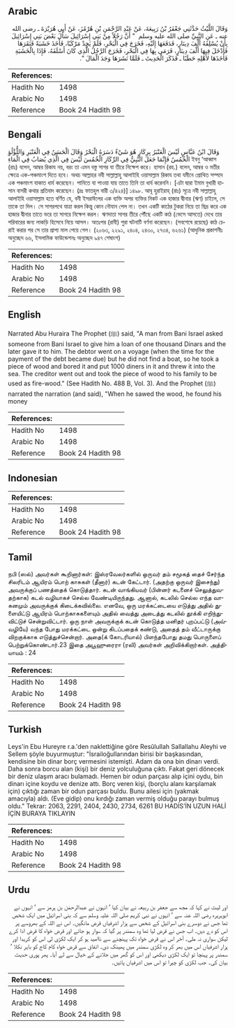 ## Arabic


<div dir="rtl" lang="ar" style={{fontSize:'larger',backgroundColor:'#f8f9fa',padding:20}}>
وَقَالَ اللَّيْثُ حَدَّثَنِي جَعْفَرُ بْنُ رَبِيعَةَ، عَنْ عَبْدِ الرَّحْمَنِ بْنِ هُرْمُزَ، عَنْ أَبِي هُرَيْرَةَ ـ رضى الله عنه ـ عَنِ النَّبِيِّ صلى الله عليه وسلم ‏ "‏ أَنَّ رَجُلاً مِنْ بَنِي إِسْرَائِيلَ سَأَلَ بَعْضَ بَنِي إِسْرَائِيلَ بِأَنْ يُسْلِفَهُ أَلْفَ دِينَارٍ، فَدَفَعَهَا إِلَيْهِ، فَخَرَجَ فِي الْبَحْرِ، فَلَمْ يَجِدْ مَرْكَبًا، فَأَخَذَ خَشَبَةً فَنَقَرَهَا فَأَدْخَلَ فِيهَا أَلْفَ دِينَارٍ، فَرَمَى بِهَا فِي الْبَحْرِ، فَخَرَجَ الرَّجُلُ الَّذِي كَانَ أَسْلَفَهُ، فَإِذَا بِالْخَشَبَةِ فَأَخَذَهَا لأَهْلِهِ حَطَبًا ـ فَذَكَرَ الْحَدِيثَ ـ فَلَمَّا نَشَرَهَا وَجَدَ الْمَالَ ‏"‏‏.‏
</div>
<div style={{backgroundColor:'#f8f9fa',padding:20, marginBottom: 10}}><table> <thead> <tr> <th>References:</th> <th></th> </tr> </thead> <tbody><tr><td>Hadith No</td><td>1498</td></tr><tr><td>Arabic No</td><td>1498</td></tr><tr><td>Reference</td><td>Book 24 Hadith 98</td></tr></tbody></table></div>

## Bengali


<div dir="ltr" lang="bn" style={{fontSize:'larger',backgroundColor:'#f8f9fa',padding:20}}>
وَقَالَ ابْنُ عَبَّاسٍ لَيْسَ الْعَنْبَرُ بِرِكَازٍ هُوَ شَيْءٌ دَسَرَهُ الْبَحْرُ وَقَالَ الْحَسَنُ فِي الْعَنْبَرِ وَاللُّؤْلُؤِ الْخُمُسُ فَإِنَّمَا جَعَلَ النَّبِيُّ فِي الرِّكَازِ الْخُمُسَ لَيْسَ فِي الَّذِي يُصَابُ فِي الْمَاءِ ইবনু ‘আব্বাস (রাঃ) বলেন, আম্বর রিকায নয়, বরং তা এমন বস্তু সাগর যা তীরে নিক্ষেপ করে। হাসান (রহ.) বলেন, আম্বর ও মতীর ক্ষেত্রে এক-পঞ্চমাংশ দিতে হবে। অথচ আল্লাহর নবী সাল্লাল্লাহু আলাইহি ওয়াসাল্লাম রিকায তথা যমীনে প্রোথিত সম্পদে এক পঞ্চমাংশ যাকাত ধার্য করেছেন। পানিতে যা পাওয়া যায় তাতে তিনি তা ধার্য করেননি। [এটা দ্বারা ইমাম বুখারী হাসান বাসরী কথার প্রতিবাদ করেছেন। (দ্রঃ ফাতহুল বারী ৩/৪২৪)] ১৪৯৮. আবূ হুরাইরাহ্ (রাঃ) সূত্রে নবী সাল্লাল্লাহু আলাইহি ওয়াসাল্লাম হতে বর্ণিত যে, বনী ইসরাঈলের এক ব্যক্তি অপর ব্যক্তির নিকট এক হাজার দ্বীনার (ঋণ) চাইলে, সে তাকে তা দিল। সে সাগরপথে যাত্রা করল কিন্তু কোন নৌযান পেল না। তখন একটি কাঠের টুকরা নিয়ে তা ছিদ্র করে এক হাজার দ্বীনার তাতে ভরে তা সাগরে নিক্ষেপ করল। ঋণদাতা সাগর তীরে পৌঁছে একটি কাঠ (ভেসে আসতে) দেখে তার পরিবারের জন্য লাকড়ি হিসেবে নিয়ে আসল। অতঃপর (রাবী) পুরা ঘটনাটি বর্ণনা করেছেন। (সবশেষে রয়েছে) কাঠ চেরাই করার পর সে তার প্রাপ্য মাল পেয়ে গেল। (২০৬৩, ২২৯১, ২৪০৪, ২৪৩০, ২৭৩৪, ৬২৬১) (আধুনিক প্রকাশনীঃ অনুচ্ছেদ ৬৬, ইসলামিক ফাউন্ডেশনঃ অনুচ্ছেদ ৯৪৭ শেষাংশ)
</div>
<div style={{backgroundColor:'#f8f9fa',padding:20, marginBottom: 10}}><table> <thead> <tr> <th>References:</th> <th></th> </tr> </thead> <tbody><tr><td>Hadith No</td><td>1498</td></tr><tr><td>Arabic No</td><td>1498</td></tr><tr><td>Reference</td><td>Book 24 Hadith 98</td></tr></tbody></table></div>

## English


<div dir="ltr" lang="en" style={{fontSize:'larger',backgroundColor:'#f8f9fa',padding:20}}>
Narrated Abu Huraira The Prophet (ﷺ) said, "A man from Bani Israel asked someone from Bani Israel to give him a loan of one thousand Dinars and the later gave it to him. The debtor went on a voyage (when the time for the payment of the debt became due) but he did not find a boat, so he took a piece of wood and bored it and put 1000 diners in it and threw it into the sea. The creditor went out and took the piece of wood to his family to be used as fire-wood." (See Hadith No. 488 B, Vol. 3). And the Prophet (ﷺ) narrated the narration (and said), "When he sawed the wood, he found his money
</div>
<div style={{backgroundColor:'#f8f9fa',padding:20, marginBottom: 10}}><table> <thead> <tr> <th>References:</th> <th></th> </tr> </thead> <tbody><tr><td>Hadith No</td><td>1498</td></tr><tr><td>Arabic No</td><td>1498</td></tr><tr><td>Reference</td><td>Book 24 Hadith 98</td></tr></tbody></table></div>

## Indonesian


<div dir="ltr" lang="id" style={{fontSize:'larger',backgroundColor:'#f8f9fa',padding:20}}>

</div>
<div style={{backgroundColor:'#f8f9fa',padding:20, marginBottom: 10}}><table> <thead> <tr> <th>References:</th> <th></th> </tr> </thead> <tbody><tr><td>Hadith No</td><td>1498</td></tr><tr><td>Arabic No</td><td>1498</td></tr><tr><td>Reference</td><td>Book 24 Hadith 98</td></tr></tbody></table></div>

## Tamil


<div dir="ltr" lang="ta" style={{fontSize:'larger',backgroundColor:'#f8f9fa',padding:20}}>
நபி (ஸல்) அவர்கள் கூறினார்கள்: இஸ்ரவேலர்களில் ஒருவர் தம் சமூகத் தைச் சேர்ந்த சிலரிடம் ஆயிரம் பொற் காசுகள் (தீனார்) கடன் கேட்டார். (அதற்கு ஒருவர் இசைந்து) அவருக்குப் பணத்தைக் கொடுத்தார். கடன் வாங்கியவர் (பின்னர் கடனைச் செலுத்துவதற்காக) கடல் வழியாகச் செல்ல வேண்டியிருந்தது. ஆனால், கடலில் செல்ல எந்த வாகனமும் அவருக்குக் கிடைக்கவில்லை. எனவே, ஒரு மரக்கட்டையை எடுத்து அதில் துளையிட்டு ஆயிரம் பொற்காசுகளையும் அதில் வைத்து அடைத்து கடலில் தூக்கி எறிந்துவிட்டுச் சென்றுவிட்டார். ஒரு நாள் அவருக்குக் கடன் கொடுத்த மனிதர் புறப்பட்டு (அவ்வழியே) வந்த போது மரக்கட்டை ஒன்று கிடப்பதைக் கண்டு, அதைத் தம் வீட்டாருக்கு விறகுக்காக எடுத்துச்சென்றார். அதை(க் கோடரியால்) பிளந்தபோது தமது பொருளைப் பெற்றுக்கொண்டார்.23 இதை அபூஹுரைரா (ரலி) அவர்கள் அறிவிக்கிறார்கள். அத்தியாயம் : 24
</div>
<div style={{backgroundColor:'#f8f9fa',padding:20, marginBottom: 10}}><table> <thead> <tr> <th>References:</th> <th></th> </tr> </thead> <tbody><tr><td>Hadith No</td><td>1498</td></tr><tr><td>Arabic No</td><td>1498</td></tr><tr><td>Reference</td><td>Book 24 Hadith 98</td></tr></tbody></table></div>

## Turkish


<div dir="ltr" lang="tr" style={{fontSize:'larger',backgroundColor:'#f8f9fa',padding:20}}>
Leys'in Ebu Hureyre r.a.'den naklettiğine göre Resûlullah Sallallahu Aleyhi ve Sellem şöyle buyurmuştur: "İsrailoğullarından birisi bir başkasından, kendisine bin dinar borç vermesini istemişti. Adam da ona bin dinarı verdi. Daha sonra borcu alan (kişi) bir deniz yolculuğuna çıktı. Fakat geri dönecek bir deniz ulaşım aracı bulamadı. Hemen bir odun parçası alıp içini oydu, bin dinarı içine koydu ve denize attı. Borç veren kişi, (borçlu alanı karşılamak için) çıktığı zaman bir odun parçası buldu. Bunu ailesi için (yakmak amacıyla) aldı. (Eve gidip) onu kırdığı zaman vermiş olduğu parayı bulmuş oldu." Tekrar: 2063, 2291, 2404, 2430, 2734, 6261 BU HADİS’İN UZUN HALİ İÇİN BURAYA TIKLAYIN
</div>
<div style={{backgroundColor:'#f8f9fa',padding:20, marginBottom: 10}}><table> <thead> <tr> <th>References:</th> <th></th> </tr> </thead> <tbody><tr><td>Hadith No</td><td>1498</td></tr><tr><td>Arabic No</td><td>1498</td></tr><tr><td>Reference</td><td>Book 24 Hadith 98</td></tr></tbody></table></div>

## Urdu


<div dir="rtl" lang="ur" style={{fontSize:'larger',backgroundColor:'#f8f9fa',padding:20}}>
اور لیث نے کہا کہ مجھ سے جعفر بن ربیعہ نے بیان کیا ‘ انہوں نے عبدالرحمٰن بن ہرمز سے ‘ انہوں نے ابوہریرہ رضی اللہ عنہ سے ‘ انہوں نے نبی کریم صلی اللہ علیہ وسلم سے کہ بنی اسرائیل میں ایک شخص تھا جس نے دوسرے بنی اسرائیل کے شخص سے ہزار اشرفیاں قرض مانگیں۔ اس نے اللہ کے بھروسے پر اس کو دے دیں۔ اب جس نے قرض لیا تھا وہ سمندر پر گیا کہ سوار ہو جائے اور قرض خواہ کا قرض ادا کرے لیکن سواری نہ ملی۔ آخر اس نے قرض خواہ تک پہنچنے سے ناامید ہو کر ایک لکڑی لی اس کو کریدا اور ہزار اشرفیاں اس میں بھر کر وہ لکڑی سمندر میں پھینک دی۔ اتفاق سے قرض خواہ کام کاج کو باہر نکلا ‘ سمندر پر پہنچا تو ایک لکڑی دیکھی اور اس کو گھر میں جلانے کے خیال سے لے آیا۔ پھر پوری حدیث بیان کی۔ جب لکڑی کو چیرا تو اس میں اشرفیاں پائیں۔
</div>
<div style={{backgroundColor:'#f8f9fa',padding:20, marginBottom: 10}}><table> <thead> <tr> <th>References:</th> <th></th> </tr> </thead> <tbody><tr><td>Hadith No</td><td>1498</td></tr><tr><td>Arabic No</td><td>1498</td></tr><tr><td>Reference</td><td>Book 24 Hadith 98</td></tr></tbody></table></div>